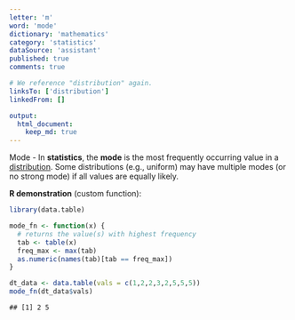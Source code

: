 ```yaml
---
letter: 'm'
word: 'mode'
dictionary: 'mathematics'
category: 'statistics'
dataSource: 'assistant'
published: true
comments: true

# We reference "distribution" again.
linksTo: ['distribution']
linkedFrom: []

output:
  html_document:
    keep_md: true
---
```




<a id="mode">Mode</a> - In **statistics**, the **mode** is the most frequently occurring value in a [distribution](#distribution). Some distributions (e.g., uniform) may have multiple modes (or no strong mode) if all values are equally likely.

**R demonstration** (custom function):


``` r
library(data.table)

mode_fn <- function(x) {
  # returns the value(s) with highest frequency
  tab <- table(x)
  freq_max <- max(tab)
  as.numeric(names(tab)[tab == freq_max])
}

dt_data <- data.table(vals = c(1,2,2,3,2,5,5,5))
mode_fn(dt_data$vals)
```

```
## [1] 2 5
```

